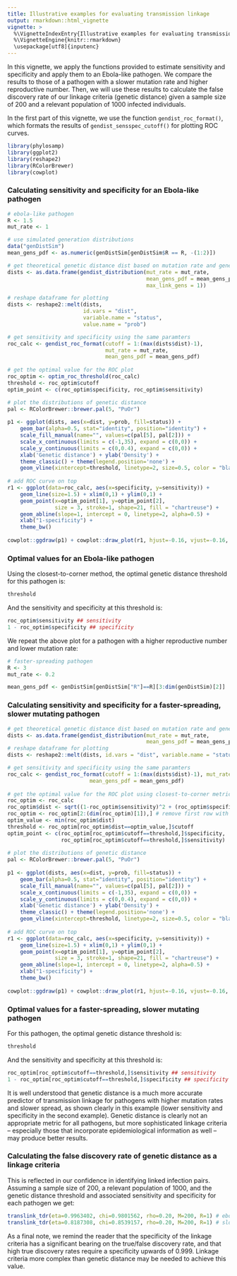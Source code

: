 ```yaml
---
title: Illustrative examples for evaluating transmission linkage
output: rmarkdown::html_vignette
vignette: >
  %\VignetteIndexEntry{Illustrative examples for evaluating transmission linkage}
  %\VignetteEngine{knitr::rmarkdown}
  \usepackage[utf8]{inputenc}
---
```


In this vignette, we apply the functions provided to estimate sensitivity and specificity and apply them to an Ebola-like pathogen. We compare the results to those of a pathogen with a slower mutation rate and higher reproductive number. Then, we will use these results to calculate the false discovery rate of our linkage criteria (genetic distance) given a sample size of 200 and a relevant population of 1000 infected individuals.

In the first part of this vignette, we use the function `gendist_roc_format()`, which formats the results of `gendist_sensspec_cutoff()` for plotting ROC curves.

```r
library(phylosamp)
library(ggplot2)
library(reshape2)
library(RColorBrewer)
library(cowplot)
```

### Calculating sensitivity and specificity for an Ebola-like pathogen

```r

# ebola-like pathogen
R <- 1.5
mut_rate <- 1

# use simulated generation distributions
data("genDistSim")
mean_gens_pdf <- as.numeric(genDistSim[genDistSim$R == R, -(1:2)])

# get theoretical genetic distance dist based on mutation rate and generation parameters
dists <- as.data.frame(gendist_distribution(mut_rate = mut_rate, 
                                            mean_gens_pdf = mean_gens_pdf, 
                                            max_link_gens = 1))

# reshape dataframe for plotting
dists <- reshape2::melt(dists, 
                        id.vars = "dist", 
                        variable.name = "status", 
                        value.name = "prob")

# get sensitivity and specificity using the same paramters
roc_calc <- gendist_roc_format(cutoff = 1:(max(dists$dist)-1), 
                               mut_rate = mut_rate,
                               mean_gens_pdf = mean_gens_pdf)
  
# get the optimal value for the ROC plot
roc_optim <- optim_roc_threshold(roc_calc)
threshold <- roc_optim$cutoff
optim_point <- c(roc_optim$specificity, roc_optim$sensitivity)

# plot the distributions of genetic distance
pal <- RColorBrewer::brewer.pal(5, "PuOr")
  
p1 <- ggplot(dists, aes(x=dist, y=prob, fill=status)) +
    geom_bar(alpha=0.5, stat="identity", position="identity") +
    scale_fill_manual(name="", values=c(pal[5], pal[2])) +
    scale_x_continuous(limits = c(-1,35), expand = c(0,0)) +
    scale_y_continuous(limits = c(0,0.4), expand = c(0,0)) +
    xlab('Genetic distance') + ylab('Density') +
    theme_classic() + theme(legend.position='none') +
    geom_vline(xintercept=threshold, linetype=2, size=0.5, color = "black")
  
# add ROC curve on top
r1 <- ggplot(data=roc_calc, aes(x=specificity, y=sensitivity)) +
    geom_line(size=1.5) + xlim(0,1) + ylim(0,1) +
    geom_point(x=optim_point[1], y=optim_point[2],
               size = 3, stroke=1, shape=21, fill = "chartreuse") +
    geom_abline(slope=1, intercept = 0, linetype=2, alpha=0.5) +
    xlab("1-specificity") +
    theme_bw()
  
cowplot::ggdraw(p1) + cowplot::draw_plot(r1, hjust=-0.16, vjust=-0.16, scale=0.6)

```

### Optimal values for an Ebola-like pathogen

Using the closest-to-corner method, the optimal genetic distance threshold for this pathogen is:
```r
threshold
```

And the sensitivity and specificity at this threshold is:
```r
roc_optim$sensitivity ## sensitivity
1 - roc_optim$specificity ## specificity
```

We repeat the above plot for a pathogen with a higher reproductive number and lower mutation rate:

```r

# faster-spreading pathogen
R <- 3
mut_rate <- 0.2

mean_gens_pdf <- genDistSim[genDistSim["R"]==R][3:dim(genDistSim)[2]]

```

### Calculating sensitivity and specificity for a faster-spreading, slower mutating pathogen

```r

# get theoretical genetic distance dist based on mutation rate and generation parameters
dists <- as.data.frame(gendist_distribution(mut_rate = mut_rate, 
                                            mean_gens_pdf = mean_gens_pdf, max_link_gens = 1))
# reshape dataframe for plotting
dists <- reshape2::melt(dists, id.vars = "dist", variable.name = "status", value.name = "prob")

# get sensitivity and specificity using the same paramters
roc_calc <- gendist_roc_format(cutoff = 1:(max(dists$dist)-1), mut_rate = mut_rate,
                          mean_gens_pdf = mean_gens_pdf)
  
# get the optimal value for the ROC plot using closest-to-corner metric
roc_optim <- roc_calc
roc_optim$dist <- sqrt((1-roc_optim$sensitivity)^2 + (roc_optim$specificity)^2)
roc_optim <- roc_optim[2:(dim(roc_optim)[1]),] # remove first row with zero threshold
optim_value <- min(roc_optim$dist)
threshold <- roc_optim[roc_optim$dist==optim_value,]$cutoff
optim_point <- c(roc_optim[roc_optim$cutoff==threshold,]$specificity,
                 roc_optim[roc_optim$cutoff==threshold,]$sensitivity)
  
# plot the distributions of genetic distance
pal <- RColorBrewer::brewer.pal(5, "PuOr")
  
p1 <- ggplot(dists, aes(x=dist, y=prob, fill=status)) +
    geom_bar(alpha=0.5, stat="identity", position="identity") +
    scale_fill_manual(name="", values=c(pal[5], pal[2])) +
    scale_x_continuous(limits = c(-1,35), expand = c(0,0)) +
    scale_y_continuous(limits = c(0,0.4), expand = c(0,0)) +
    xlab('Genetic distance') + ylab('Density') +
    theme_classic() + theme(legend.position='none') +
    geom_vline(xintercept=threshold, linetype=2, size=0.5, color = "black")
  
# add ROC curve on top
r1 <- ggplot(data=roc_calc, aes(x=specificity, y=sensitivity)) +
    geom_line(size=1.5) + xlim(0,1) + ylim(0,1) +
    geom_point(x=optim_point[1], y=optim_point[2],
               size = 3, stroke=1, shape=21, fill = "chartreuse") +
    geom_abline(slope=1, intercept = 0, linetype=2, alpha=0.5) +
    xlab("1-specificity") +
    theme_bw()
  
cowplot::ggdraw(p1) + cowplot::draw_plot(r1, hjust=-0.16, vjust=-0.16, scale=0.6)

```

### Optimal values for a faster-spreading, slower mutating pathogen

For this pathogen, the optimal genetic distance threshold is:
```r
threshold
```

And the sensitivity and specificity at this threshold is:
```r
roc_optim[roc_optim$cutoff==threshold,]$sensitivity ## sensitivity
1 - roc_optim[roc_optim$cutoff==threshold,]$specificity ## specificity
```

It is well understood that genetic distance is a much more accurate predictor of transmission linkage for pathogens with higher mutation rates and slower spread, as shown clearly in this example (lower sensitivity and specificity in the second example). Genetic distance is clearly not an appropriate metric for all pathogens, but more sophisticated linkage criteria -- especially those that incorporate epidemiological information as well -- may produce better results.

### Calculating the false discovery rate of genetic distance as a linkage criteria

This is reflected in our confidence in identifying linked infection pairs. Assuming a sample size of 200, a relevant population of 1000, and the genetic distance threshold and associated sensitivity and specificity for each pathogen we get:

```r
translink_tdr(eta=0.9963402, chi=0.9801562, rho=0.20, M=200, R=1) # ebola-like pathogen
translink_tdr(eta=0.8187308, chi=0.8539157, rho=0.20, M=200, R=1) # slower-mutating pathogen
```

As a final note, we remind the reader that the specificity of the linkage criteria has a significant bearing on the true/false discovery rate, and that high true discovery rates require a specificity upwards of 0.999. Linkage criteria more complex than genetic distance may be needed to achieve this value.